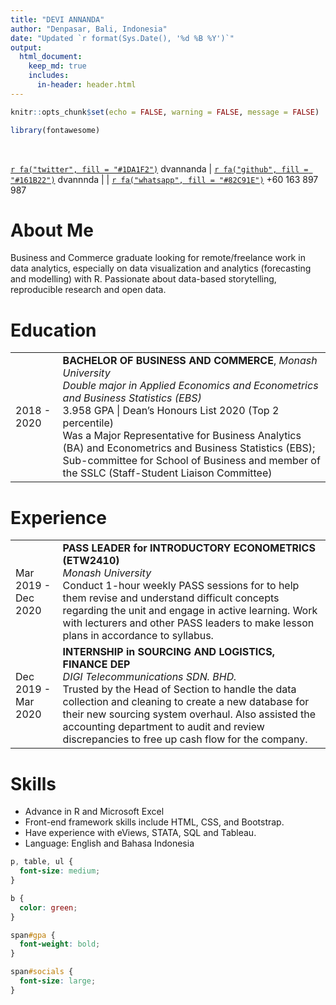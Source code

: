 ```yaml
---
title: "DEVI ANNANDA"
author: "Denpasar, Bali, Indonesia"
date: "Updated `r format(Sys.Date(), '%d %B %Y')`"
output: 
  html_document:
    keep_md: true
    includes:
      in-header: header.html
---
```


```r
knitr::opts_chunk$set(echo = FALSE, warning = FALSE, message = FALSE)

library(fontawesome)
```

<br>

<span id="socials">[`r fa("twitter", fill = "#1DA1F2")`](https://twitter.com/dvannanda) dvannanda | 
[`r fa("github", fill = "#161B22")`](https://github.com/dvannanda) dvannnda | | 
[`r fa("whatsapp", fill = "#82C91E")`](https://wa.me/60163897987) +60 163 897 987</span>

# About Me

Business and Commerce graduate looking for remote/freelance work in data analytics, especially on data visualization and analytics (forecasting and modelling) with R. Passionate about data-based storytelling, reproducible research and open data. 

# Education

<table class="table table-borderless">
  <tbody>
    <tr>
      <td style="width: 15%">2018 - 2020</td>
      <td><b>BACHELOR OF BUSINESS AND COMMERCE</b>, <em>Monash University</em>
        <br><em>Double major in Applied Economics and Econometrics and Business Statistics (EBS)</em>
        <br><span id="gpa">3.958 GPA | Dean’s Honours List 2020 (Top 2 percentile)</span>
        <br>Was a Major Representative for Business Analytics (BA) and Econometrics and Business Statistics (EBS); Sub-committee for School of Business and member of the SSLC (Staff-Student Liaison Committee)
      </td>
    </tr>
  </tbody>
</table>

# Experience

<table class="table table-borderless">
  <tbody>
    <tr>
      <td style="width: 15%">Mar 2019 - Dec 2020</td>
      <td><b>PASS LEADER for INTRODUCTORY ECONOMETRICS (ETW2410)</b>
        <br><em>Monash University</em>
        <br>Conduct 1-hour weekly PASS sessions for to help them revise and understand difficult concepts regarding the unit and engage in active learning. Work with lecturers and other PASS leaders to make lesson plans in accordance to syllabus. 
      </td>
    </tr>
    <tr>
      <td>Dec 2019 - Mar 2020</td>
      <td><b>INTERNSHIP in SOURCING AND LOGISTICS, FINANCE DEP</b>
        <br><em>DIGI Telecommunications SDN. BHD.</em> 
        <br>Trusted by the Head of Section to handle the data collection and cleaning to create a new database for their new sourcing system overhaul. Also assisted the accounting department to audit and review discrepancies to free up cash flow for the company.
      </td>
    </tr>
  </tbody>
</table>

# Skills

- Advance in R and Microsoft Excel
- Front-end framework skills include HTML, CSS, and Bootstrap.
- Have experience with eViews, STATA, SQL and Tableau. 
- Language: English and Bahasa Indonesia

```css
p, table, ul {
  font-size: medium;
}

b {
  color: green;
}

span#gpa {
  font-weight: bold;
}

span#socials {
  font-size: large;
}
```

